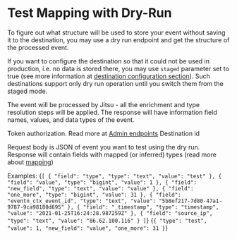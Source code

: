 
# Test Mapping with Dry-Run

To figure out what structure will be used to store your event without saving it to the destination, you may use a dry run endpoint and get the structure of the processed event.

If you want to configure the destination so that it could not be used in production, i.e. no data is stored there,
you may use `staged` parameter set to true \(see more information at
[destination configuration section](/docs/destinations-configuration/)\). Such destinations support only
dry run operation until you switch them from the staged mode.

<APIMethod method="post" path="/api/v1/events/dry-run?destination_id=[id]" />


The event will be processed by Jitsu - all the enrichment and type resolution steps will be applied. The response will have information field names, values, and data types of the event.

<APIParam dataType="string" required={true} type="header" name="X-Auth-Token">
    Token authorization. Read more at <a href="/docs/other-features/admin-endpoints">Admin endpoints</a>
</APIParam>

<APIParam dataType="string" required={true} type="queryString" name="destination_id">
    Destination id
</APIParam>

Request body is JSON of event you want to test using the dry run. Response will contain fields with mapped (or inferred) types
(read more about [mapping](/docs/configuration/schema-and-mappings))

Examples:
<CodeInTabs>
    <CodeTab lang="json" title="Request example">
{`
[
  {
    "field": "type",
    "type": "text",
    "value": "test"
  },
  {
    "field": "value",
    "type": "bigint",
    "value": 1
  },
  {
    "field": "new_field",
    "type": "text",
    "value": "value"
  },
  {
    "field": "one_more",
    "type": "bigint",
    "value": 31
  },
  {
    "field": "eventn_ctx_event_id",
    "type": "text",
    "value": "5b8ef217-7d80-47a1-9787-9ca98180d695"
  },
  {
    "field": "_timestamp",
    "type": "timestamp",
    "value": "2021-01-25T16:24:28.987259Z"
  },
  {
    "field": "source_ip",
    "type": "text",
    "value": "86.62.100.116"
  }
]
`}
    </CodeTab>
    <CodeTab lang="json" title="Request example">
{`
{
    "type": "test",
    "value": 1,
    "new_field": "value",
    "one_more": 31
}
`}
    </CodeTab>

</CodeInTabs>

